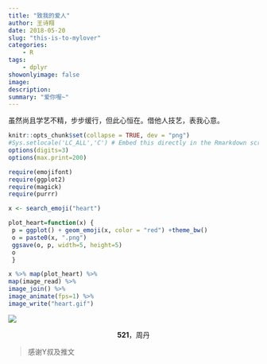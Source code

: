 ```yaml
---
title: "致我的爱人"
author: 王诗翔
date: 2018-05-20
slug: "this-is-to-mylover"
categories: 
    - R
tags:
    - dplyr
showonlyimage: false
image: 
description: 
summary: "爱你喔~"
---
```



虽然尚且学艺不精，步步缓行，但此心恒在。借他人技艺，表我心意。

```r
knitr::opts_chunk$set(collapse = TRUE, dev = "png")
#Sys.setlocale('LC_ALL','C') # Embed this directly in the Rmarkdown script that contains the Chinese character comment
options(digits=3)
options(max.print=200)
```

```r
require(emojifont)
require(ggplot2)
require(magick)
require(purrr)

x <- search_emoji("heart")

plot_heart=function(x) {
 p = ggplot() + geom_emoji(x, color = "red") +theme_bw()
 o = paste0(x, ".png")
 ggsave(o, p, width=5, height=5)
 o
 }

x %>% map(plot_heart) %>% 
map(image_read) %>% 
image_join() %>% 
image_animate(fps=1) %>% 
image_write("heart.gif")
```

![](/figures/heart.gif)

<center>
**521**，周丹
</center>

> 感谢Y叔及推文